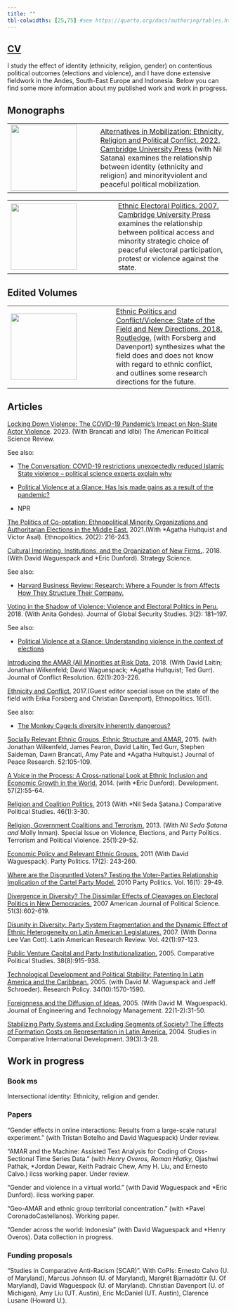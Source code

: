 ```yaml
---
title: ""
tbl-colwidths: [25,75] #see https://quarto.org/docs/authoring/tables.html specifying table column widths
---
```


## [CV](files/Birnir_CV.pdf)

I study the effect of identity (ethnicity, religion, gender) on contentious political outcomes (elections and violence), and I have done extensive fieldwork in the Andes, South-East Europe and Indonesia. Below you can find some more information about my published work and work in progress.

## Monographs



|                                           |                                                                                                                                                                                                                                                                                                                                                                                                                                                                        |
|-----------------------------|-------------------------------------------|
| ![](images/Alternatives.png){width="150"} | [Alternatives in Mobilization: Ethnicity, Religion and Political Conflict. 2022. Cambridge University Press](https://www.amazon.com/Alternatives-Mobilization-Ethnicity-Religion-Political-ebook/dp/B09YM2XZFT/ref=sr_1_3?crid=3BVVYV26GAIY4&keywords=Birnir+Johanna&qid=1677881510&sprefix=birnir+johanna%2Caps%2C144&sr=8-3) (with Nil Satana) examines the relationship between identity (ethnicity and religion) and minorityviolent and peaceful political mobilization. |

|                                         |                                                                                                                                                                                                                                                                                                                                                                                                                                              |
|-----------------------------------|-------------------------------------|
| ![](images/EEPolitics.png){width="150"} | [Ethnic Electoral Politics. 2007. Cambridge University Press](https://www.amazon.com/Ethnicity-Electoral-Politics-J%C3%B3hanna-Krist%C3%ADn-ebook/dp/B0014D3T5U/ref=sr_1_1?crid=3BVVYV26GAIY4&keywords=Birnir+Johanna&qid=1677881738&sprefix=birnir+johanna%2Caps%2C144&sr=8-1) examines the relationship between political access and minority strategic choice of peaceful electoral participation, protest or violence against the state. |

## Edited Volumes

|                                           |                                                                                                                                                                                                                                                                                                                                                                                                                                                                                  |
|----------------------------------|--------------------------------------|
| ![](images/Forsbergetal.png){width="150"} | [Ethnic Politics and Conflict/Violence: State of the Field and New Directions. 2018. Routledge.](https://www.amazon.com/Ethnic-Politics-Conflict-Violence-Nationalities-ebook/dp/B07S4NP7KM/ref=sr_1_4?crid=3E0QFH81ODSON&keywords=Birnir+Johanna&qid=1678107768&sprefix=birnir+johanna%2Caps%2C63&sr=8-4) (with Forsberg and Davenport) synthesizes what the field does and does not know with regard to ethnic conflict, and outlines some research directions for the future. |

| 

## Articles

[Locking Down Violence: The COVID-19 Pandemic's Impact on Non-State Actor Violence](https://www.cambridge.org/core/journals/american-political-science-review/article/locking-down-violence-the-covid19-pandemics-impact-on-nonstate-actor-violence/19073EF1BC0873E1D614A34F6BD1365C). 2023.  (With Brancati and Idlbi) The American Political Science Review.

See also:

- [The Conversation: COVID-19 restrictions unexpectedly reduced Islamic State violence – political science experts explain why](https://theconversation.com/covid-19-restrictions-unexpectedly-reduced-islamic-state-violence-political-science-experts-explain-why-198269)

- [Political Violence at a Glance: Has Isis made gains as a result of the pandemic?](https://politicalviolenceataglance.org/2021/06/28/has-isis-made-gains-as-a-result-of-the-pandemic/)

- NPR

[The Politics of Co-optation: Ethnopolitical Minority Organizations and Authoritarian Elections in the Middle East.](https://www.tandfonline.com/doi/full/10.1080/17449057.2020.1853916) 2021.(With *Agatha Hultquist and Victor Asal). Ethnopolitics.  20(2): 216-243. 

[Cultural Imprinting, Institutions, and the Organization of New Firms.](https://pubsonline.informs.org/doi/10.1287/stsc.2018.0056). 2018.  (With David Waguespack and *Eric Dunford). Strategy Science.

See also: 

- [Harvard Business Review: Research: Where a Founder Is from Affects How They Structure Their Company.](https://hbr.org/2019/09/research-where-a-founder-is-from-affects-how-they-structure-their-company)

[Voting in the Shadow of Violence: Violence and Electoral Politics in Peru.](https://academic.oup.com/jogss/article/3/2/181/4964795?login=true&token=) 2018. (With
Anita Gohdes). Journal of Global Security Studies. 3(2): 181–197.

See also: 

- [Political Violence at a Glance: Understanding violence in the context of elections](https://politicalviolenceataglance.org/2018/04/16/understanding-insurgent-violence-in-the-context-of-elections/)

[Introducing the AMAR (All Minorities at Risk Data.](https://journals.sagepub.com/doi/full/10.1177/0022002717719974) 2018. (With David Laitin; Jonathan
Wilkenfeld; David Waguespack; *Agatha Hultquist; Ted Gurr). Journal of Conflict
Resolution. 62(1):203-226.


[Ethnicity and Conflict.](https://www.tandfonline.com/doi/full/10.1080/17449057.2016.1235873?casa_token=g4B6JHSvCUQAAAAA:t-uQ4OWbkQ8OmkpEcd1qj9q2CpfptRVkEZ05Mw_-P--1q9WCSdJV_KHc2Jje3RDZeAnk58eYJWrPBw) 2017.(Guest editor special issue on the state of the field
with Erika Forsberg and Christian Davenport), Ethnopolitics. 16(1).

See also:

- [The Monkey Cage:Is diversity inherently dangerous?](https://www.washingtonpost.com/news/monkey-cage/wp/2016/12/16/isdiversity-inherently-dangerous/?utm_term=.0cdf5659011b)

 [Socially Relevant Ethnic Groups, Ethnic Structure and AMAR.](https://journals.sagepub.com/doi/full/10.1177/0022343314536915) 2015. (with Jonathan
Wilkenfeld, James Fearon, David Laitin, Ted Gurr, Stephen Saideman, Dawn Brancati,
Amy Pate and *Agatha Hultquist.) Journal of Peace Research. 52:105-109.


[A Voice in the Process: A Cross-national Look at Ethnic Inclusion and Economic Growth in the World.](https://link.springer.com/article/10.1057/dev.2014.39) 2014. (with *Eric Dunford). Development. 57(2):55-64.


[Religion and Coalition Politics.](https://journals.sagepub.com/doi/pdf/10.1177/0010414012453029) 2013 (With *Nil Seda Şatana.) Comparative Political
Studies. 46(1):3-30.

[Religion, Government Coalitions and Terrorism.](https://www.tandfonline.com/doi/full/10.1080/09546553.2013.733250) 2013. (With *Nil Seda Şatana and *Molly
Inman). Special Issue on Violence, Elections, and Party Politics. Terrorism and Political Violence. 25(1):29-52.

[Economic Policy and Relevant Ethnic Groups.](https://journals.sagepub.com/doi/abs/10.1177/1354068810391149) 2011 (With David Waguespack).
Party Politics. 17(2): 243-260.

[Where are the Disgruntled Voters? Testing the Voter-Parties Relationship Implication of the Cartel Party Model.](https://journals.sagepub.com/doi/abs/10.1177/1354068809339540) 2010 Party Politics. Vol. 16(1): 29-49.


[Divergence in Diversity? The Dissimilar Effects of Cleavages on Electoral Politics in New Democracies.](https://onlinelibrary.wiley.com/doi/full/10.1111/j.1540-5907.2007.00270.x) 2007 American Journal of Political Science. 51(3):602-619.

[Disunity in Diversity: Party System Fragmentation and the Dynamic Effect of Ethnic Heterogeneity on Latin American Legislatures.](https://www.cambridge.org/core/journals/latin-american-research-review/article/disunity-in-diversity-party-system-fragmentation-and-the-dynamic-effect-of-ethnic-heterogeneity-on-latin-american-legislatures/F3B1049540FCA889A746FF287F97E554) 2007. (With Donna Lee Van Cott). Latin
American Research Review. Vol. 42(1):97-123.

[Public Venture Capital and Party Institutionalization.](https://journals.sagepub.com/doi/pdf/10.1177/0010414005275429) 2005. Comparative Political Studies.
38(8):915-938.

[Technological Development and Political Stability: Patenting In Latin America and the Caribbean.](https://www.sciencedirect.com/science/article/pii/S0048733305001733) 2005. (with David M. Waguespack and Jeff Schroeder). Research Policy. 34(10):1570-1590.

[Foreignness and the Diffusion of Ideas.](https://www.sciencedirect.com/science/article/pii/S0923474804000712) 2005. (With David M. Waguespack). Journal of
Engineering and Technology Management. 22(1-2):31-50.

[Stabilizing Party Systems and Excluding Segments of Society? The Effects of Formation Costs on Representation in Latin America.](https://link.springer.com/article/10.1007/BF02686280) 2004. Studies in Comparative
International Development. 39(3):3-28.

## Work in progress

### Book ms

Intersectional identity: Ethnicity, religion and gender. 

### Papers

“Gender effects in online interactions: Results from a large-scale natural experiment.”
(with Tristan Botelho and David Waguespack) Under review.

“AMAR and the Machine: Assisted Text Analysis for Coding of Cross-Sectional Time
Series Data.” (with *Henry Overos, Roman Hlatky, *Ojashwi Pathak, *Jordan Dewar,
Keith Padraic Chew, Amy H. Liu, and Ernesto Calvo.) ilcss working paper. Under
review.

“Gender and violence in a virtual world.” (with David Waguespack and *Eric Dunford).
ilcss working paper.

“Geo-AMAR and ethnic group territorial concentration.” (with *Pavel CoronadoCastellanos). Working paper.

“Gender across the world: Indonesia” (with David Waguespack and *Henry Overos).
Data collection in progress.

### Funding proposals

“Studies in Comparative Anti-Racism (SCAR)”. With CoPIs: Ernesto Calvo (U. of
Maryland), Marcus Johnson (U. of Maryland), Margrét Bjarnadóttir (U. Of Maryland),
David Waguespack (U. of Maryland). Christian Davenport (U. of Michigan), Amy Liu
(UT. Austin), Eric McDaniel (UT. Austin), Clarence Lusane (Howard U.).
